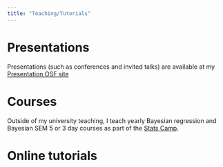 ```yaml
---
title: "Teaching/Tutorials"
---
```


# Presentations

Presentations (such as conferences and invited talks) are available at my [Presentation OSF site](https://osf.io/2vw58/)

# Courses

Outside of my university teaching, I teach yearly Bayesian regression and Bayesian SEM 5 or 3 day courses as part of the [Stats Camp](https://www.statscamp.org/).

# Online tutorials